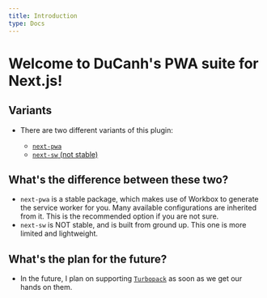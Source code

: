 ```yaml
---
title: Introduction
type: Docs
---
```


# Welcome to DuCanh's PWA suite for Next.js!

## Variants

- There are two different variants of this plugin:

  - [`next-pwa`](/docs/next-pwa/getting-started)
  - [`next-sw` (not stable)](/docs/next-sw)

## What's the difference between these two?

- `next-pwa` is a stable package, which makes use of Workbox to generate the service worker for you. Many available
  configurations are inherited from it. This is the recommended option if you are not sure.
- `next-sw` is NOT stable, and is built from ground up. This one is more limited and lightweight.

## What's the plan for the future?

- In the future, I plan on supporting [`Turbopack`](https://turbo.build/pack) as soon as we get our hands on them.
